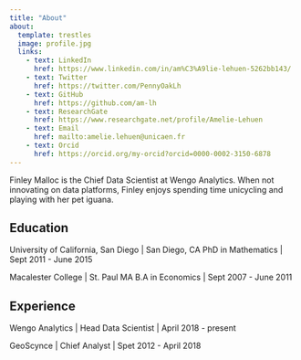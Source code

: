 ```yaml
---
title: "About"
about:
  template: trestles
  image: profile.jpg
  links:
    - text: LinkedIn
      href: https://www.linkedin.com/in/am%C3%A9lie-lehuen-5262bb143/
    - text: Twitter
      href: https://twitter.com/PennyOakLh
    - text: GitHub
      href: https://github.com/am-lh
    - text: ResearchGate
      href: https://www.researchgate.net/profile/Amelie-Lehuen
    - text: Email
      href: mailto:amelie.lehuen@unicaen.fr
    - text: Orcid
      href: https://orcid.org/my-orcid?orcid=0000-0002-3150-6878
---
```


Finley Malloc is the Chief Data Scientist at Wengo Analytics. When not innovating on data platforms, Finley enjoys spending  time unicycling and playing with her pet iguana.

## Education

University of California, San Diego | San Diego, CA
PhD in Mathematics | Sept 2011 - June 2015

Macalester College | St. Paul MA
B.A in Economics | Sept 2007 - June 2011

## Experience

Wengo Analytics | Head Data Scientist | April 2018 - present

GeoScynce | Chief Analyst | Spet 2012 - April 2018
